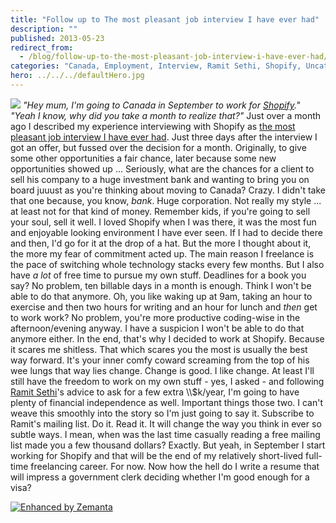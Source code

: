```yaml
---
title: "Follow up to The most pleasant job interview I have ever had"
description: ""
published: 2013-05-23
redirect_from:
  - /blog/follow-up-to-the-most-pleasant-job-interview-i-have-ever-had/swizec/6190
categories: "Canada, Employment, Interview, Ramit Sethi, Shopify, Uncategorized"
hero: ../../../defaultHero.jpg
---
```


![](https://www.filepicker.io/api/file/9HlBZ5SbQGeZE0urzi2s) _"Hey mum, I'm going to Canada in September to work for [Shopify](http://shopify.com "Shopify")."_ _"Yeah I know, why did you take a month to realize that?"_ Just over a month ago I described my experience interviewing with Shopify as [the most pleasant job interview I have ever had](http://swizec.com/blog/the-most-pleasant-job-interview-i-have-ever-had/swizec/6121). Just three days after the interview I got an offer, but fussed over the decision for a month. Originally, to give some other opportunities a fair chance, later because some new opportunities showed up ... Seriously, what are the chances for a client to sell his company to a huge investment bank and wanting to bring you on board juuust as you're thinking about moving to Canada? Crazy. I didn't take that one because, you know, _bank_. Huge corporation. Not really my style ... at least not for that kind of money. Remember kids, if you're going to sell your soul, sell it well. I loved Shopify when I was there, it was the most fun and enjoyable looking environment I have ever seen. If I had to decide there and then, I'd go for it at the drop of a hat. But the more I thought about it, the more my fear of commitment acted up. The main reason I freelance is the pace of switching whole technology stacks every few months. But I also have _a lot_ of free time to pursue my own stuff. Deadlines for a book you say? No problem, ten billable days in a month is enough. Think I won't be able to do that anymore. Oh, you like waking up at 9am, taking an hour to exercise and then two hours for writing and an hour for lunch and _then_ get to work work? No problem, you're more productive coding-wise in the afternoon/evening anyway. I have a suspicion I won't be able to do that anymore either. In the end, that's why I decided to work at Shopify. Because it scares me shitless. That which scares you the most is usually the best way forward. It's your inner comfy coward screaming from the top of his wee lungs that way lies change. Change is good. I like change. At least I'll still have the freedom to work on my own stuff - yes, I asked - and following [Ramit Sethi](http://www.ramitsethi.com/ "Ramit Sethi")'s advice to ask for a few extra \\\\\$k/year, I'm going to have plenty of financial independence as well. Important things those two. I can't weave this smoothly into the story so I'm just going to say it. Subscribe to Ramit's mailing list. Do it. Read it. It will change the way you think in ever so subtle ways. I mean, when was the last time casually reading a free mailing list made you a few thousand dollars? Exactly. But yeah, in September I start working for Shopify and that will be the end of my relatively short-lived full-time freelancing career. For now. Now how the hell do I write a resume that will impress a government clerk deciding whether I'm good enough for a visa?

[![Enhanced by Zemanta](http://img.zemanta.com/zemified_e.png?x-id=ccd882ae-571f-43ec-9b15-e95340b0edcf)](http://www.zemanta.com/?px "Enhanced by Zemanta")
